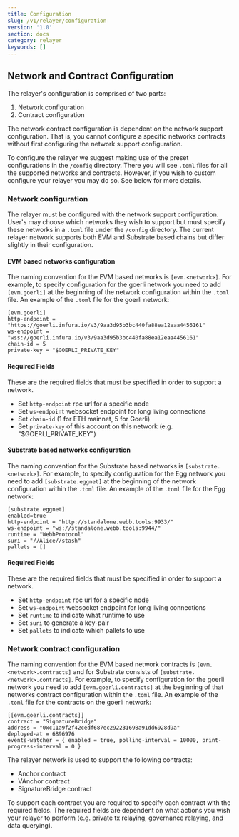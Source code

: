 ```yaml
---
title: Configuration
slug: /v1/relayer/configuration
version: '1.0'
section: docs
category: relayer
keywords: []
---
```


## Network and Contract Configuration 
 
The relayer's configuration is comprised of two parts:

1. Network configuration
2. Contract configuration 

The network contract configuration is dependent on the network support configuration. That is, you cannot configure
a specific networks contracts without first configuring the network support configuration. 

To configure the relayer we suggest making use of the preset configurations in the `/config` directory. There you will 
see `.toml` files for all the supported networks and contracts. However, if you wish to custom configure 
your relayer you may do so. See below for more details.

### Network configuration

The relayer must be configured with the network support configuration. User's may choose which networks they wish to support 
but must specify these networks in a `.toml` file under the `/config` directory. The current relayer network supports both 
EVM and Substrate based chains but differ slightly in their configuration. 

#### EVM based networks configuration 

The naming convention for the EVM based networks is `[evm.<network>]`. For example, to specify configuration for 
the goerli network you need to add `[evm.goerli]` at the beginning of the network configuration within the `.toml` file.
An example of the `.toml` file for the goerli network:

```
[evm.goerli]
http-endpoint = "https://goerli.infura.io/v3/9aa3d95b3bc440fa88ea12eaa4456161"
ws-endpoint = "wss://goerli.infura.io/v3/9aa3d95b3bc440fa88ea12eaa4456161"
chain-id = 5
private-key = "$GOERLI_PRIVATE_KEY"
```

#### Required Fields

These are the required fields that must be specified in order to support a network.

- Set `http-endpoint` rpc url for a specific node
- Set `ws-endpoint` websocket endpoint for long living connections
- Set `chain-id` (1 for ETH mainnet, 5 for Goerli)
- Set `private-key` of this account on this network (e.g.  "$GOERLI_PRIVATE_KEY")

#### Substrate based networks configuration 

The naming convention for the Substrate based networks is `[substrate.<network>]`. For example, to specify configuration for 
the Egg network you need to add `[substrate.eggnet]` at the beginning of the network configuration within the `.toml` file.
An example of the `.toml` file for the Egg network:

```
[substrate.eggnet]
enabled=true
http-endpoint = "http://standalone.webb.tools:9933/"
ws-endpoint = "ws://standalone.webb.tools:9944/"
runtime = "WebbProtocol"
suri = "//Alice//stash"
pallets = []
```

#### Required Fields

These are the required fields that must be specified in order to support a network.

- Set `http-endpoint` rpc url for a specific node
- Set `ws-endpoint` websocket endpoint for long living connections
- Set `runtime` to indicate what runtime to use
- Set `suri` to generate a key-pair
- Set `pallets` to indicate which pallets to use

### Network contract configuration

The naming convention for the EVM based network contracts is `[evm.<network>.contracts]` and for Substrate consists of `[substrate.<network>.contracts]`. For example, to specify configuration for 
the goerli network you need to add `[evm.goerli.contracts]` at the beginning of that networks contract configuration within the `.toml` file.
An example of the `.toml` file for the contracts on the goerli network:

```
[[evm.goerli.contracts]]
contract = "SignatureBridge"
address = "0xc11a9f2f42cedf687ec292231698a91dd6928d9a"
deployed-at = 6896976
events-watcher = { enabled = true, polling-interval = 10000, print-progress-interval = 0 }
```

The relayer network is used to support the following contracts:
- Anchor contract
- VAnchor contract
- SignatureBridge contract

To support each contract you are required to specify each contract with the required fields. The required fields are 
dependent on what actions you wish your relayer to perform (e.g. private tx relaying, governance relaying, and data querying). 
